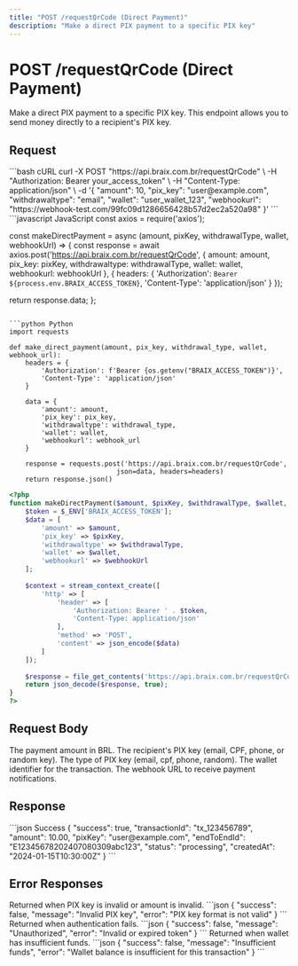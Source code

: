 ```yaml
---
title: "POST /requestQrCode (Direct Payment)"
description: "Make a direct PIX payment to a specific PIX key"
---
```


# POST /requestQrCode (Direct Payment)

Make a direct PIX payment to a specific PIX key. This endpoint allows you to send money directly to a recipient's PIX key.

## Request

<RequestExample>
```bash cURL
curl -X POST "https://api.braix.com.br/requestQrCode" \
  -H "Authorization: Bearer your_access_token" \
  -H "Content-Type: application/json" \
  -d '{
    "amount": 10,
    "pix_key": "user@example.com",
    "withdrawaltype": "email",
    "wallet": "user_wallet_123",
    "webhookurl": "https://webhook-test.com/99fc09d1286656428b57d2ec2a520a98"
  }'
```
</RequestExample>

<CodeGroup>
```javascript JavaScript
const axios = require('axios');

const makeDirectPayment = async (amount, pixKey, withdrawalType, wallet, webhookUrl) => {
  const response = await axios.post('https://api.braix.com.br/requestQrCode', {
    amount: amount,
    pix_key: pixKey,
    withdrawaltype: withdrawalType,
    wallet: wallet,
    webhookurl: webhookUrl
  }, {
    headers: {
      'Authorization': `Bearer ${process.env.BRAIX_ACCESS_TOKEN}`,
      'Content-Type': 'application/json'
    }
  });
  
  return response.data;
};
```

```python Python
import requests

def make_direct_payment(amount, pix_key, withdrawal_type, wallet, webhook_url):
    headers = {
        'Authorization': f'Bearer {os.getenv("BRAIX_ACCESS_TOKEN")}',
        'Content-Type': 'application/json'
    }
    
    data = {
        'amount': amount,
        'pix_key': pix_key,
        'withdrawaltype': withdrawal_type,
        'wallet': wallet,
        'webhookurl': webhook_url
    }
    
    response = requests.post('https://api.braix.com.br/requestQrCode', 
                           json=data, headers=headers)
    return response.json()
```

```php PHP
<?php
function makeDirectPayment($amount, $pixKey, $withdrawalType, $wallet, $webhookUrl) {
    $token = $_ENV['BRAIX_ACCESS_TOKEN'];
    $data = [
        'amount' => $amount,
        'pix_key' => $pixKey,
        'withdrawaltype' => $withdrawalType,
        'wallet' => $wallet,
        'webhookurl' => $webhookUrl
    ];
    
    $context = stream_context_create([
        'http' => [
            'header' => [
                'Authorization: Bearer ' . $token,
                'Content-Type: application/json'
            ],
            'method' => 'POST',
            'content' => json_encode($data)
        ]
    ]);
    
    $response = file_get_contents('https://api.braix.com.br/requestQrCode', false, $context);
    return json_decode($response, true);
}
?>
```
</CodeGroup>

## Request Body

<ParamField query="amount" type="number" required>
  The payment amount in BRL.
</ParamField>

<ParamField query="pix_key" type="string" required>
  The recipient's PIX key (email, CPF, phone, or random key).
</ParamField>

<ParamField query="withdrawaltype" type="string" required>
  The type of PIX key (email, cpf, phone, random).
</ParamField>

<ParamField query="wallet" type="string" required>
  The wallet identifier for the transaction.
</ParamField>

<ParamField query="webhookurl" type="string" required>
  The webhook URL to receive payment notifications.
</ParamField>

## Response

<ResponseExample>
```json Success
{
  "success": true,
  "transactionId": "tx_123456789",
  "amount": 10.00,
  "pixKey": "user@example.com",
  "endToEndId": "E12345678202407080309abc123",
  "status": "processing",
  "createdAt": "2024-01-15T10:30:00Z"
}
```
</ResponseExample>

## Error Responses

<ResponseField name="400 Bad Request" type="object">
  Returned when PIX key is invalid or amount is invalid.

  <Expandable title="Error Response">
    ```json
    {
      "success": false,
      "message": "Invalid PIX key",
      "error": "PIX key format is not valid"
    }
    ```
  </Expandable>
</ResponseField>

<ResponseField name="401 Unauthorized" type="object">
  Returned when authentication fails.

  <Expandable title="Error Response">
    ```json
    {
      "success": false,
      "message": "Unauthorized",
      "error": "Invalid or expired token"
    }
    ```
  </Expandable>
</ResponseField>

<ResponseField name="422 Unprocessable Entity" type="object">
  Returned when wallet has insufficient funds.

  <Expandable title="Error Response">
    ```json
    {
      "success": false,
      "message": "Insufficient funds",
      "error": "Wallet balance is insufficient for this transaction"
    }
    ```
  </Expandable>
</ResponseField>
